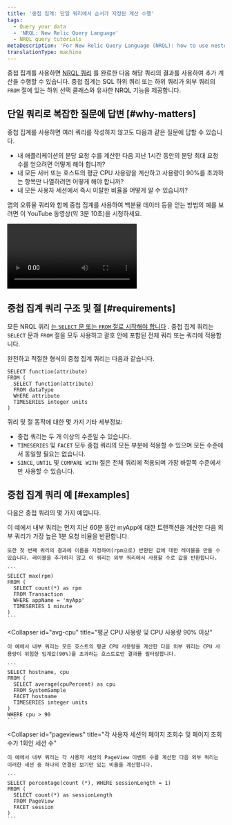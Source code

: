 ```yaml
---
title: '중첩 집계: 단일 쿼리에서 순서가 지정된 계산 수행'
tags:
  - Query your data
  - 'NRQL: New Relic Query Language'
  - NRQL query tutorials
metaDescription: 'For New Relic Query Language (NRQL): how to use nested aggregation to understand how many users complete a set of steps in a procedure.'
translationType: machine
---
```


중첩 집계를 사용하면 [NRQL 쿼리](/docs/query-data/nrql-new-relic-query-language/getting-started/introduction-nrql) 를 완료한 다음 해당 쿼리의 결과를 사용하여 추가 계산을 수행할 수 있습니다. 중첩 집계는 SQL 하위 쿼리 또는 하위 쿼리가 외부 쿼리의 `FROM` 절에 있는 하위 선택 클래스와 유사한 NRQL 기능을 제공합니다.

## 단일 쿼리로 복잡한 질문에 답변 [#why-matters]

중첩 집계를 사용하면 여러 쿼리를 작성하지 않고도 다음과 같은 질문에 답할 수 있습니다.

* 내 애플리케이션의 분당 요청 수를 계산한 다음 지난 1시간 동안의 분당 최대 요청 수를 얻으려면 어떻게 해야 합니까?
* 내 모든 서버 또는 호스트의 평균 CPU 사용량을 계산하고 사용량이 90%를 초과하는 항목만 나열하려면 어떻게 해야 합니까?
* 내 모든 사용자 세션에서 즉시 이탈한 비율을 어떻게 알 수 있습니까?

앱의 오류율 쿼리와 함께 중첩 집계를 사용하여 백분율 데이터 등을 얻는 방법의 예를 보려면 이 YouTube 동영상(약 3분 10초)을 시청하세요.

<Video
  id="UCtFuJk5fT4"
  type="youtube"
/>

## 중첩 집계 쿼리 구조 및 절 [#requirements]

모든 NRQL 쿼리 [는 `SELECT` 문 또는 `FROM` 절로 시작해야 합니다](/docs/query-data/nrql-new-relic-query-language/getting-started/nrql-syntax-clauses-functions) . 중첩 집계 쿼리는 `SELECT` 문과 `FROM` 절을 모두 사용하고 괄호 안에 포함된 전체 쿼리 또는 쿼리에 적용합니다.

완전하고 적절한 형식의 중첩 집계 쿼리는 다음과 같습니다.

```
SELECT function(attribute)
FROM (
  SELECT function(attribute)
  FROM dataType
  WHERE attribute
  TIMESERIES integer units
)
```

쿼리 및 절 동작에 대한 몇 가지 기타 세부정보:

* 중첩 쿼리는 두 개 이상의 수준일 수 있습니다.
* `TIMESERIES` 및 `FACET` 모두 중첩 쿼리의 모든 부분에 적용할 수 있으며 모든 수준에서 동일할 필요는 없습니다.
* `SINCE`, `UNTIL` 및 `COMPARE WITH` 절은 전체 쿼리에 적용되며 가장 바깥쪽 수준에서만 사용할 수 있습니다.

## 중첩 집계 쿼리 예 [#examples]

다음은 중첩 쿼리의 몇 가지 예입니다.

<CollapserGroup>
  <Collapser
    id="total-tx"
    title="총 트랜잭션 및 최고 1분 응답률"
  >
    이 예에서 내부 쿼리는 먼저 지난 60분 동안 myApp에 대한 트랜잭션을 계산한 다음 외부 쿼리가 가장 높은 1분 요청 비율을 반환합니다.

    또한 첫 번째 쿼리의 결과에 이름을 지정하여(rpm으로) 반환된 값에 대한 레이블을 만들 수 있습니다. 레이블을 추가하지 않고 이 쿼리는 외부 쿼리에서 사용할 수로 값을 반환합니다.

    ```
    SELECT max(rpm)
    FROM (
      SELECT count(*) as rpm
      FROM Transaction
      WHERE appName = 'myApp'
      TIMESERIES 1 minute
    )
    ```
  </Collapser>

  <Collapser
    id="avg-cpu"
    title="평균 CPU 사용량 및 CPU 사용량 90% 이상"
  >
    이 예에서 내부 쿼리는 모든 호스트의 평균 CPU 사용량을 계산한 다음 외부 쿼리는 CPU 사용량이 위험한 임계값(90%)을 초과하는 호스트로만 결과를 필터링합니다.

    ```
    SELECT hostname, cpu
    FROM (
      SELECT average(cpuPercent) as cpu
      FROM SystemSample
      FACET hostname
      TIMESERIES integer units
    )
    WHERE cpu > 90
    ```
  </Collapser>

  <Collapser
    id="pageviews"
    title="각 사용자 세션의 페이지 조회수 및 페이지 조회수가 1회인 세션 수"
  >
    이 예에서 내부 쿼리는 각 사용자 세션의 PageView 이벤트 수를 계산한 다음 외부 쿼리는 이러한 세션 중 하나의 연결된 보기만 있는 비율을 계산합니다.

    ```
    SELECT percentage(count (*), WHERE sessionLength = 1)
    FROM (
      SELECT count(*) as sessionLength
      FROM PageView
      FACET session
    )
    ```
  </Collapser>
</CollapserGroup>